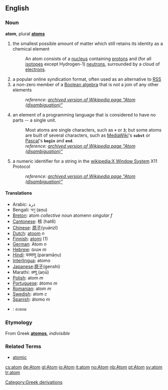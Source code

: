 {{wikipedia}}
==English==

=== Noun ===
'''atom''', plural '''[[atoms]]'''

# the smallest possible amount of matter which still retains its identity as a chemical element
#:An atom consists of a [[nucleus]] containing [[proton]]s and (for all [[isotope]]s except Hydrogen-1) [[neutron]]s, surrounded by a cloud of [[electron]]s.
# a popular online syndication format, often used as an alternative to [[RSS]]
# a non-zero member of a [[wikipedia:Boolean algebra|Boolean algebra]] that is not a join of any other elements
#:''reference: [http://en.wikipedia.org/w/index.php?title=Atom_(disambiguation)&direction=next&oldid=4826336 archived version of Wikipedia page "Atom (disambiguation)"]''
# an element of a programming language that is considered to have no parts -- a single unit.
#:Most atoms are single characters, such as <code>'''+'''</code> or <code>'''3'''</code>; but some atoms are built of several characters, such as [[MediaWiki]]'s <code>'''subst'''</code> or [[Pascal]]'s <code>'''begin'''</code> and <code>'''end'''</code>.
#:''reference: [http://en.wikipedia.org/w/index.php?title=Atom_(disambiguation)&direction=next&oldid=12339792 archived version of Wikipedia page "Atom (disambiguation)"]''
# a numeric identifier for a string in the [[wikipedia:X Window System]] X11 Protocol
#:''reference: [http://en.wikipedia.org/w/index.php?title=Atom_%28disambiguation%29&direction=next&oldid=13741351 archived version of Wikipedia page "Atom (disambiguation)"]''

==== Translations ====
*Arabic: ذرة
*Bengali: অণু (aṇu)
*[[Breton]]: atom ''collective noun'' atomenn ''singular f''
*[[Cantonese]]: 核 (hat6)
*[[Chinese]]: [[原子]](yuánzǐ)
*[[Dutch]]: [[atoom]] ''n''
*[[Finnish]]: [[atomi]] (1)
*[[German]]: Atom ''n''
*[[Hebrew]]: אטום ''m''
*[[Hindi]]: परमाणु (paramāṇu)
*[[Interlingua]]: atomo
*[[Japanese]]:[[原子]](genshi)
*Marathi: अणू (aṇū)
*[[Polish]]: atom ''m''
*[[Portuguese]]: átomo ''m''
*[[Romanian]]: atom ''m''
*[[Swedish]]: atom ''c''
*[[Spanish]]: átomo ''m''
*{{th}}: อะตอม

{{wikipediapar|Atom}}

===Etymology===
From Greek '''[[atomos]]''', ''indivisible''

===Related Terms===
*[[atomic]]

[[Category:Greek derivations]]

[[cs:atom]]
[[de:Atom]]
[[gl:Atom]]
[[io:Atom]]
[[it:atom]]
[[no:Atom]]
[[nb:Atom]]
[[pt:Atom]]
[[sv:atom]]
[[tr:atom]]